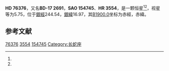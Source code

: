 {{Starbox begin
| name = HD 76376
}}
{{Starbox observe
| epoch = [[J2000.0|J2000.0]]
| constell = {{星座名待查}}<ref name=SIMBAD>{{cite web
 | url=http://simbad.u-strasbg.fr/simbad/sim-id?Ident=HR+3554
 | title =Pulsating variable Star
 | publisher=Centre de Données astronomiques de Strasbourg
 | work=SIMBAD
 | accessdate=2012-07-13}}</ref><ref name=DATA>{{cite web
 | url=http://vizier.u-strasbg.fr/viz-bin/VizieR-5?-out.add=.&-source=5050&-corr=PK=HR&-out.max=9999&HR=3554
 | title=VizieR Detailed Page
 | accessdate=2012-07-13
 | archive-date=2019-02-16
 | archive-url=https://web.archive.org/web/20190216120643/http://vizier.u-strasbg.fr/viz-bin/VizieR-5?-out.add=.&-source=5050&-corr=PK=HR&-out.max=9999&HR=3554
 | dead-url=no
 }}</ref>
| 星官 = 
| ra = {{RA|8|55|12.4}}<ref name=SIMBAD /><ref name=DATA />
| dec = {{DEC|-18|14|29}}<ref name=SIMBAD /><ref name=DATA />
| appmag_v = 5.75<ref name=SIMBAD /><ref name=DATA />
}}
{{Starbox character
| class = K2-3III<ref name=SIMBAD /><ref name=DATA />
| b-v = 1.32<ref name=SIMBAD /><ref name=DATA />
| u-b = <ref name=SIMBAD /><ref name=DATA />
| r-i = <ref name=SIMBAD /><ref name=DATA />
| variable = 
}}
{{Starbox astrometry
| radial_v = 
| prop_mo_ra = 37
| parallax = 
| p_error = 
}}
{{Starbox catalog
| names =BD-17 2691，[[SAO星表|SAO]] 154745，[[HD星表|HD]] 76376，[[HR星表|HR]] 3554}}
{{Starbox reference |Simbad=HR+3554}}
{{Starbox end}}

'''HD 76376'''，又名'''BD-17 2691'''，'''SAO 154745'''、'''HR 3554'''，是一颗恒星<ref name=SIMBAD /><ref name=DATA />，视星等为5.75，位于[[銀道座標系|銀經]]244.54，[[銀道座標系|銀緯]]16.97，其[[B1900.0|B1900.0]]坐标为赤經{{RA|8|50|36.7}}，赤緯{{DEC|-17|16.97|36}}。

== 参考文献 ==
{{reflist}}

{{star-stub}}

[[Category:HD和HDE天體|76376]]
[[Category:HR天體|3554]]
[[Category:SAO天體|154745]]
[[Category:长蛇座|Category:长蛇座]]